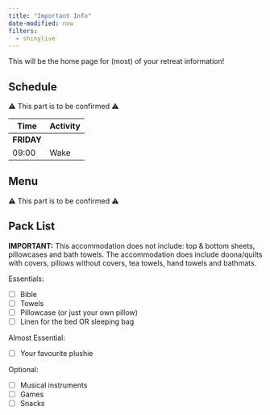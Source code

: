 ```yaml
---
title: "Important Info"
date-modified: now
filters:
  - shinylive
---
```


This will be the home page for (most) of your retreat information!

## Schedule

⚠️ This part is to be confirmed ⚠️

| Time | Activity |
| --- | --- |
| **FRIDAY** || 
| 09:00 | Wake |

## Menu

⚠️ This part is to be confirmed ⚠️

## Pack List

**IMPORTANT:** This accommodation does not include: top & bottom sheets, pillowcases and bath towels. The accommodation does include doona/quilts with covers, pillows without covers, tea towels, hand towels and bathmats.

Essentials:

 - [ ] Bible
 - [ ] Towels
 - [ ] Pillowcase (or just your own pillow)
 - [ ] Linen for the bed OR sleeping bag

Almost Essential:

- [ ] Your favourite plushie

Optional:

- [ ] Musical instruments
- [ ] Games
- [ ] Snacks 